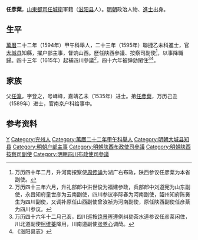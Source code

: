 '''任彥棻'''，[[山東都司|山東都司]][[任城衛|任城衛]]軍籍（[[滋阳县|滋阳县]]人）。[[明朝|明朝]]政治人物、[[進士|進士]]出身。

==生平==
[[萬曆|萬曆]]二十二年（1594年）甲午科舉人，二十三年（1595年）聯捷乙未科進士，官[[大城县|大城县]]知縣，擢户部主事，督饷山西。歴任陕西參議、按察司副使<ref>万历四十年二月，升河南按察使[[周传诵|周传诵]]为湖广右布政，陕西参议任彦棻为本省副使。</ref>，以事降職歸。四十三年（1615年）起補四川參議<ref>万历四十三年六月，升礼部郎中洪世俊为福建参政，兵部郎中刘遵宪为山东副使，永昌知府童世彦为云南副使，四川参议李际春为河南副使，韶州知府陈黉生为四川副使，又调补原任山西副使曾汝祯为河南副使，原任陕西副使任彦棻为四川参议。</ref>，四十六年被弹劾閑住<ref>万历四十六年十二月己亥，四川巡按[[饶景晖|饶景晖]]遵例纠劾茶水道参议任彦棻闲住，川北道副使[[柯维蓁|柯维蓁]]降用，川南道副使[[张养心|张养心]]调蕳。</ref><ref>《滋阳县志》</ref>。

== 家族 ==
父[[任瀛|任瀛]]，字登之，号峄峰，嘉靖乙未（1535年）进士。弟[[任彥蘖|任彥蘖]]，万历己丑（1589年）进士，官南京户科给事中。

== 参考资料 ==
{{reflist}}

{{萬曆二十三年乙未科殿試金榜}}

{{Authority control}}

{{DEFAULTSORT:Ren任}}
[[Category:任姓|Y]]
[[Category:兖州人|Category:兖州人]]
[[Category:萬曆二十二年甲午科舉人|Category:萬曆二十二年甲午科舉人]]
[[Category:明朝大城县知县|Category:明朝大城县知县]]
[[Category:明朝户部主事|Category:明朝户部主事]]
[[Category:明朝陕西布政使司參議|Category:明朝陕西布政使司參議]]
[[Category:明朝陕西按察司副使|Category:明朝陕西按察司副使]]
[[Category:明朝四川布政使司參議|Category:明朝四川布政使司參議]]


{{明朝人物小作品}}